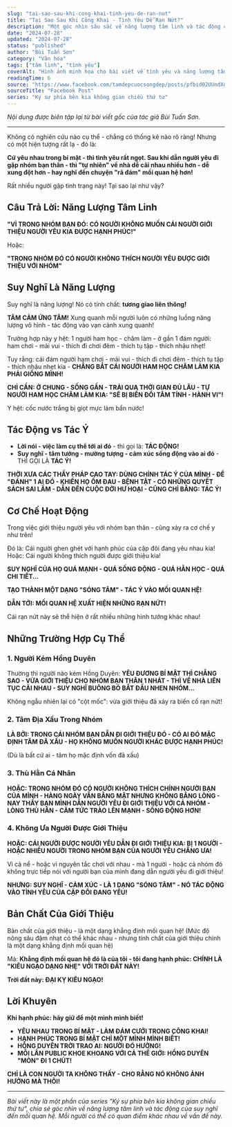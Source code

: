 ```yaml
---
slug: "tai-sao-sau-khi-cong-khai-tinh-yeu-de-ran-nut"
title: "Tại Sao Sau Khi Công Khai - Tình Yêu Dễ Rạn Nứt?"
description: "Một góc nhìn sâu sắc về năng lượng tâm linh và tác động của suy nghĩ đến mối quan hệ tình cảm khi công khai với nhóm bạn."
date: "2024-07-28"
updated: "2024-07-28"
status: "published"
author: "Bùi Tuấn Sơn"
category: "Văn hóa"
tags: ["tâm linh", "tình yêu"]
coverAlt: "Hình ảnh minh họa cho bài viết về tình yêu và năng lượng tâm linh"
readingTime: 6
source: "https://www.facebook.com/tamdepcuocsongdep/posts/pfbid02UUndXguTXCqwFxg756S8RiAUcRSCfyichB5LsgCGzsTYZXhE8WmmrK337daaeQgzl"
sourceTitle: "Facebook Post"
series: "Ký sự phía bên kia không gian chiều thứ tư"
---
```


*Nội dung được biên tập lại từ bài viết gốc của tác giả Bùi Tuấn Sơn.*

---

Không có nghiên cứu nào cụ thể - chẳng có thống kê nào rõ ràng! Nhưng có một hiện tượng rất lạ - đó là:

**Cứ yêu nhau trong bí mật - thì tình yêu rất ngọt. Sau khi dẫn người yêu đi gặp nhóm bạn thân - thì "tự nhiên" về nhà dễ cãi nhau nhiều hơn - dễ xung đột hơn - hay nghĩ đến chuyện "rã đám" mối quan hệ hơn!**

Rất nhiều người gặp tình trạng này! Tại sao lại như vậy?

## Câu Trả Lời: Năng Lượng Tâm Linh

**"VÌ TRONG NHÓM BẠN ĐÓ: CÓ NGƯỜI KHÔNG MUỐN CÁI NGƯỜI GIỚI THIỆU NGƯỜI YÊU KIA ĐƯỢC HẠNH PHÚC!"**

Hoặc:

**"TRONG NHÓM ĐÓ CÓ NGƯỜI KHÔNG THÍCH NGƯỜI YÊU ĐƯỢC GIỚI THIỆU VỚI NHÓM"**

## Suy Nghĩ Là Năng Lượng

Suy nghĩ là năng lượng! Nó có tính chất: **tương giao liên thông!**

**TÂM CẢM ỨNG TÂM!** Xung quanh mỗi người luôn có những luồng năng lượng vô hình - tác động vào vạn cảnh xung quanh!

Trường hợp này y hệt: 1 người ham học - chăm làm - ở gần 1 đám người: ham chơi - mải vui - thích đi chơi đêm - thích tụ tập - thích nhậu nhẹt!

Tuy rằng: cái đám người ham chơi - mải vui - thích đi chơi đêm - thích tụ tập - thích nhậu nhẹt kia - **CHẲNG BẮT CÁI NGƯỜI HAM HỌC CHĂM LÀM KIA PHẢI GIỐNG MÌNH!**

**CHỈ CẦN: Ở CHUNG - SỐNG GẦN - TRẢI QUA THỜI GIAN ĐỦ LÂU - TỰ NGƯỜI HAM HỌC CHĂM LÀM KIA: "SẼ BỊ BIẾN ĐỔI TÂM TÍNH - HÀNH VI"!**

Y hệt: cốc nước trắng bị giọt mực làm bẩn nước!

## Tác Động vs Tác Ý

- **Lời nói - việc làm cụ thể tới ai đó** - thì gọi là: **TÁC ĐỘNG!**
- **Suy nghĩ - tâm tưởng - mường tượng - cảm xúc sống động vào ai đó** - THÌ GỌI LÀ **TÁC Ý!**

**THỜI XƯA CÁC THẦY PHÁP CAO TAY: DÙNG CHÍNH TÁC Ý CỦA MÌNH - ĐỂ "ĐÁNH" 1 AI ĐÓ - KHIẾN HỌ ỐM ĐAU - BỆNH TẬT - CÓ NHỮNG QUYẾT SÁCH SAI LẦM - DẪN ĐẾN CUỘC ĐỜI HƯ HOẠI - CŨNG CHỈ BẰNG: TÁC Ý!**

## Cơ Chế Hoạt Động

Trong việc giới thiệu người yêu với nhóm bạn thân - cũng xảy ra cơ chế y như trên!

Đó là: Cái người ghen ghét với hạnh phúc của cặp đôi đang yêu nhau kia! Hoặc: Cái người không thích người được giới thiệu kia!

**SUY NGHĨ CỦA HỌ QUÁ MẠNH - QUÁ SỐNG ĐỘNG - QUÁ HẰN HỌC - QUÁ CHI TIẾT...**

**TẠO THÀNH MỘT DẠNG "SÓNG TÂM" - TÁC Ý VÀO MỐI QUAN HỆ!**

**DẪN TỚI: MỐI QUAN HỆ XUẤT HIỆN NHỮNG RẠN NỨT!**

Cái rạn nứt này sẽ thể hiện ở rất nhiều những hình tướng khác nhau!

## Những Trường Hợp Cụ Thể

### 1. Người Kém Hồng Duyên
Thường thì người nào kém Hồng Duyên: **YÊU ĐƯƠNG BÍ MẬT THÌ CHẲNG SAO - VỪA GIỚI THIỆU CHO NHÓM BẠN THÂN 1 NHÁT - THÌ VỀ NHÀ LIÊN TỤC CÃI NHAU - SUY NGHĨ BUÔNG BỎ BẮT ĐẦU NHEN NHÓM...**

Không ngẫu nhiên lại có "cột mốc": vừa giới thiệu đã xảy ra biến cố rạn nứt!

### 2. Tâm Địa Xấu Trong Nhóm
**LÀ BỞI: TRONG CÁI NHÓM BẠN DẪN ĐI GIỚI THIỆU ĐÓ - CÓ AI ĐÓ MẶC ĐỊNH TÂM ĐÃ XẤU - HỌ KHÔNG MUỐN NGƯỜI KHÁC ĐƯỢC HẠNH PHÚC!**

(Dù là bất cứ ai - tâm họ mặc định vốn đã xấu)

### 3. Thù Hằn Cá Nhân
**HOẶC: TRONG NHÓM ĐÓ CÓ NGƯỜI KHÔNG THÍCH CHÍNH NGƯỜI BẠN CỦA MÌNH - HÀNG NGÀY VẪN BẰNG MẶT NHƯNG KHÔNG BẰNG LÒNG - NAY THẤY BẠN MÌNH DẪN NGƯỜI YÊU ĐI GIỚI THIỆU VỚI CẢ NHÓM - LÒNG THÙ HẰN - CĂM TỨC TRÀO LÊN MẠNH - SỐNG ĐỘNG HƠN!**

### 4. Không Ưa Người Được Giới Thiệu
**HOẶC: CÁI NGƯỜI ĐƯỢC NGƯỜI YÊU DẪN ĐI GIỚI THIỆU KIA: BỊ 1 NGƯỜI - HOẶC NHIỀU NGƯỜI TRONG NHÓM BẠN CỦA NGƯỜI YÊU CHẲNG ƯA!**

Vì cả nể - hoặc vì nguyên tắc chơi với nhau - mà 1 người - hoặc cả nhóm đó không trực tiếp nói với người bạn của mình đang dẫn người yêu đi giới thiệu!

**NHƯNG: SUY NGHĨ - CẢM XÚC - LÀ 1 DẠNG "SÓNG TÂM" - NÓ TÁC ĐỘNG VÀO TÌNH YÊU CỦA CẶP ĐÔI ĐANG YÊU!**

## Bản Chất Của Giới Thiệu

Bản chất của giới thiệu - là một dạng khẳng định mối quan hệ! (Mức độ nông sâu đậm nhạt có thể khác nhau - nhưng tính chất của giới thiệu chính là một dạng khẳng định mối quan hệ)

Mà: **Khẳng định mối quan hệ đó là của tôi - tôi đang hạnh phúc: CHÍNH LÀ "KIÊU NGẠO DẠNG NHẸ" VỚI TRỜI ĐẤT NÀY!**

**Trời đất này: ĐẠI KỴ KIÊU NGẠO!**

## Lời Khuyên

**Khi hạnh phúc: hãy giữ để một mình mình biết!**

- **YÊU NHAU TRONG BÍ MẬT - LÀM ĐÁM CƯỚI TRONG CÔNG KHAI!**
- **HẠNH PHÚC TRONG BÍ MẬT CHỈ MỘT MÌNH MÌNH BIẾT!**
- **HỒNG DUYÊN TRỜI TRAO AI: NGƯỜI ĐÓ HƯỞNG!**
- **MỖI LẦN PUBLIC KHOE KHOANG VỚI CẢ THẾ GIỚI: HỒNG DUYÊN "MÒN" ĐI 1 CHÚT!**

**CHỈ LÀ CON NGƯỜI TA KHÔNG THẤY - CHO RẰNG NÓ KHÔNG ẢNH HƯỞNG MÀ THÔI!**

---

*Bài viết này là một phần của series "Ký sự phía bên kia không gian chiều thứ tư", chia sẻ góc nhìn về năng lượng tâm linh và tác động của suy nghĩ đến mối quan hệ. Mỗi người có thể có quan điểm khác nhau về vấn đề này.*